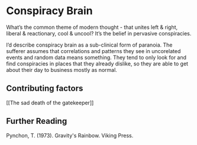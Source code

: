 # Conspiracy Brain
What’s the common theme of modern thought - that unites left & right, liberal & reactionary, cool & uncool?
It’s the belief in pervasive conspiracies.

I’d describe conspiracy brain as a sub-clinical form of paranoia.
The sufferer assumes that correlations and patterns they see in uncorelated events and random data means something.
They tend to only look for and find conspiracies in places that they already dislike, so they are able to get about their day to business mostly as normal.

## Contributing factors
[[The sad death of the gatekeeper]] 

## Further Reading
Pynchon, T. (1973). Gravity's Rainbow. Viking Press.

